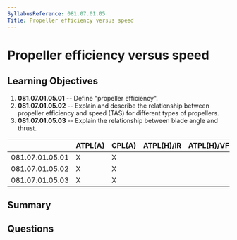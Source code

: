 ```yaml
---
SyllabusReference: 081.07.01.05
Title: Propeller efficiency versus speed
---
```


# Propeller efficiency versus speed

## Learning Objectives

1. **081.07.01.05.01** -- Define "propeller efficiency".
2. **081.07.01.05.02** -- Explain and describe the relationship between
   propeller efficiency and speed (TAS) for different types of propellers.
3. **081.07.01.05.03** -- Explain the relationship between blade angle and
   thrust.

|                 | ATPL(A) | CPL(A) | ATPL(H)/IR | ATPL(H)/VFR | CPL(H) | IR  | CBIR(A) |
| --------------- | ------- | ------ | ---------- | ----------- | ------ | --- | ------- |
| 081.07.01.05.01 | X       | X      |            |             |        |     |         |
| 081.07.01.05.02 | X       | X      |            |             |        |     |         |
| 081.07.01.05.03 | X       | X      |            |             |        |     |         |

## Summary

## Questions
